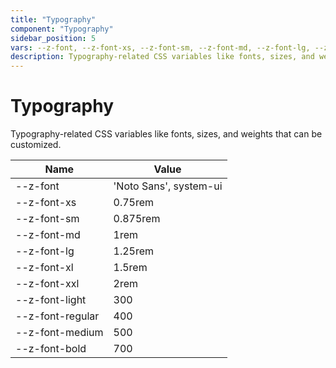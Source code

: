 ```yaml
--- 
title: "Typography"
component: "Typography"
sidebar_position: 5
vars: --z-font, --z-font-xs, --z-font-sm, --z-font-md, --z-font-lg, --z-font-xl, --z-font-xxl, --z-font-light, --z-font-regular, --z-font-medium, --z-font-bold
description: Typography-related CSS variables like fonts, sizes, and weights that can be customized. 
--- 
```



<DocLayout>

# Typography

Typography-related CSS variables like fonts, sizes, and weights that can be customized.


| Name | Value |
|------|-------|
| --z-font | 'Noto Sans', system-ui  | 
| --z-font-xs | 0.75rem  | 
| --z-font-sm | 0.875rem  | 
| --z-font-md | 1rem  | 
| --z-font-lg | 1.25rem  | 
| --z-font-xl | 1.5rem  | 
| --z-font-xxl | 2rem  | 
| --z-font-light | 300  | 
| --z-font-regular | 400  | 
| --z-font-medium | 500  | 
| --z-font-bold | 700  | 
</DocLayout>